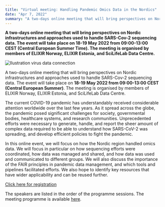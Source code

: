 ```yaml
---
title: "Virtual meeting: Handling Pandemic Omics Data in the Nordics"
date: "Apr 7, 2022"
summary: "A two-days online meeting that will bring perspectives on Nordic infrastructures and approaches used to handle SARS-Cov-2 sequencing data. The event will take place on 18-19 May 2022 from 09:00-13:00 CEST (Central European Summer). The meeting is organised by members of ELIXIR Norway, ELIXIR Estonia, and SciLifeLab Data Centre."
---
```


**A two-days online meeting that will bring perspectives on Nordic infrastructures and approaches used to handle SARS-Cov-2 sequencing data. The event will take place on 18-19 May 2022 from 09:00-13:00 CEST (Central European Summer Time). The meeting is organised by members of ELIXIR Norway, ELIXIR Estonia, and SciLifeLab Data Centre.**

![Ilustration virus data connection](/assets/news/virtual-meeting-handling-pandemic-omics-data-in-the-nordics/virus-data-connection-illustration.png "Virus data connection")

A two-days online meeting that will bring perspectives on Nordic infrastructures and approaches used to handle SARS-Cov-2 sequencing data. The event will take place on **18-19 May 2022 from 09:00-13:00 CEST (Central European Summer)**. The meeting is organised by members of ELIXIR Norway, ELIXIR Estonia, and SciLifeLab Data Centre.

The current COVID-19 pandemic has understandably received considerable attention worldwide over the last few years. As it spread across the globe, the pandemic posed significant challenges for society, governmental bodies, healthcare systems, and research communities. Unprecedented efforts were necessary to generate, handle, and report the sheer amount of complex data required to be able to understand how SARS-CoV-2 was spreading, and develop efficient policies to fight the pandemic.

In this online event, we will focus on how the Nordic region handled omics data. We will focus in particular on how sequencing efforts were coordinated, how data was managed and shared, and how data was used and communicated to different groups. We will also discuss the importance of the FAIR principles in pandemic data management, and which tools and pipelines facilitated efforts. We also hope to identify key resources that have wider applicability and can be reused further.

[Click here for registration](https://nettskjema.no/a/nordic-data)
  
The speakers are listed in the order of the programme sessions. The meeting programme is available [here](https://nordic-compbio.iscbsc.org/omics-data).
